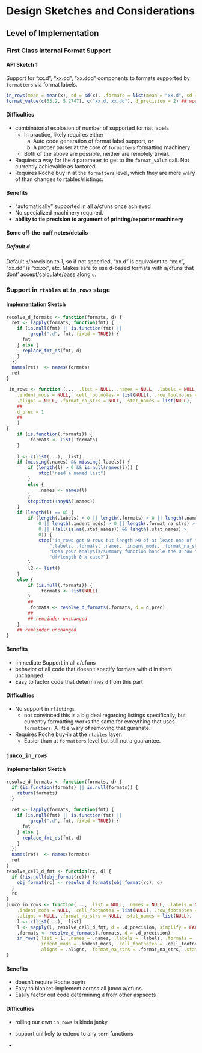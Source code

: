 

# Design Sketches and Considerations

## Level of Implementation

### First Class Internal Format Support

#### API Sketch 1

Support for "xx.d", "xx.dd", "xx.ddd" components to formats supported by `formatters` via format labels.

```R
in_rows(mean = mean(x), sd = sd(x), .formats = list(mean = "xx.d", sd = "xx.dd"), .format_precision = 2)
format_value(c(53.2, 5.2747), c("xx.d, xx.dd"), d_precision = 2) ## would return `"53.20, 1.235"`
```


#### Difficulties

- combinatorial explosion of number of supported format labels
  - In practice, likely requires either
    a. Auto code generation of format label support, or
	b. A proper parser at the core of `formatters` formatting machinery.
  - Both of the above are possible, neither are remotely trivial.
- Requires a way for the `d` parameter to get to the `format_value` call. Not currently achievable as factored.
- Requires Roche buy in at the `formatters` level, which they are more wary of than changes to rtables/rlistings.

#### Benefits

- "automatically" supported in all a/cfuns once achieved
- No specialized machinery required.
- **ability to tie precision to argument of printing/exporter machinery** 

#### Some off-the-cuff notes/details

##### Default d

Default `d`/precision to 1, so if not specified, "xx.d" is equivalent to "xx.x", "xx.dd" is "xx.xx", etc. Makes safe to use
d-based formats with a/cfuns that dont' accept/calculate/pass along `d`.

### Support in `rtables` at `in_rows` stage

#### Implementation Sketch

```r
resolve_d_formats <- function(formats, d) {
  ret <- lapply(formats, function(fmt) {
    if (is.null(fmt) || is.function(fmt) ||
        !grepl(".d", fmt, fixed = TRUE)) {
      fmt
    } else {
      replace_fmt_ds(fmt, d)    
    }
  })
  names(ret)  <- names(formats)
  ret
}

 in_rows <- function (..., .list = NULL, .names = NULL, .labels = NULL, .formats = NULL, 
    .indent_mods = NULL, .cell_footnotes = list(NULL), .row_footnotes = list(NULL), 
    .aligns = NULL, .format_na_strs = NULL, .stat_names = list(NULL),
    ##
    d_prec = 1
    ##
    )
{
    if (is.function(.formats)) {
        .formats <- list(.formats)
    }
    
    l <- c(list(...), .list)
    if (missing(.names) && missing(.labels)) {
        if (length(l) > 0 && is.null(names(l))) {
            stop("need a named list")
        }
        else {
            .names <- names(l)
        }
        stopifnot(!anyNA(.names))
    }
    if (length(l) == 0) {
        if (length(.labels) > 0 || length(.formats) > 0 || length(.names) > 
            0 || length(.indent_mods) > 0 || length(.format_na_strs) > 
            0 || (!all(is.na(.stat_names)) && length(.stat_names) > 
            0)) {
            stop("in_rows got 0 rows but length >0 of at least one of ", 
                ".labels, .formats, .names, .indent_mods, .format_na_strs, .stat_names. ", 
                "Does your analysis/summary function handle the 0 row ", 
                "df/length 0 x case?")
        }
        l2 <- list()
    }
    else {
        if (is.null(.formats)) {
            .formats <- list(NULL)
        }
        ##
        .formats <- resolve_d_formats(.formats, d = d_prec)
        ##
        ## remainder unchanged
    }
    ## remainder unchanged
}
```

#### Benefits

- Immediate Support in all a/cfuns
- behavior of all code that doesn't specify formats with d in them unchanged.
- Easy to factor code that determines `d` from this part

#### Difficulties

- No support in `rlistings`
  - not convinced this is a big deal regarding listings specifically, but currently formatting works the same for evreything that uses `formatters`. A little wary of removing that guranate.
- Requires Roche buy-in at the `rtables` layer.
  - Easier than at `formatters` level but still not a guarantee.

### `junco_in_rows`

#### Implementation Sketch


```r
resolve_d_formats <- function(formats, d) {
  if (is.function(formats) || is.null(formats)) {
    return(formats)
  }
  
  ret <- lapply(formats, function(fmt) {
    if (is.null(fmt) || is.function(fmt) ||
        !grepl(".d", fmt, fixed = TRUE)) {
      fmt
    } else {
      replace_fmt_ds(fmt, d)    
    }
  })
  names(ret)  <- names(formats)
  ret
}
resolve_cell_d_fmt <- function(rc, d) {
  if (!is.null(obj_format(rc))) {
    obj_format(rc) <- resolve_d_formats(obj_format(rc), d)
  }
  rc
}
junco_in_rows <- function(..., .list = NULL, .names = NULL, .labels = NULL, .formats = NULL, 
    .indent_mods = NULL, .cell_footnotes = list(NULL), .row_footnotes = list(NULL), 
    .aligns = NULL, .format_na_strs = NULL, .stat_names = list(NULL), .d_precision = 1) {
    l <- c(list(...), .list)
    l <- sapply(l, resolve_cell_d_fmt, d = .d_precision, simplify = FALSE, USE.NAMES = TRUE)
    .formats <- resolve_d_formats(.formats, d = .d_precision)
    in_rows(.list = l, .names = .names, .labels = .labels, .formats = .formats,
            .indent_mods = .indent_mods, .cell_footnotes = .cell_footnotes, .row_footnotes = .row_footnotes,
            .aligns = .aligns, .format_na_strs = .format_na_strs, .stat_names = .stat_names)
}
```


#### Benefits

- doesn't require Roche buyin
- Easy to blanket-implement across all junco a/cfuns
- Easily factor out code determining `d` from other aspsects

#### Difficulties

- rolling our own `in_rows` is kinda janky
- support unlikely to extend to any `tern` functions


- 
